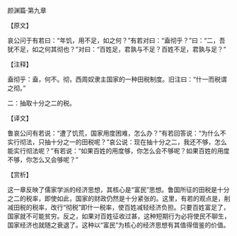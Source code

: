 

颜渊篇·第九章

【原文】

哀公问于有若曰：“年饥，用不足，如之何？”有若对曰：“盍彻乎？”曰：“二，吾犹不足，如之何其彻也？”对曰：“百姓足，君孰与不足？百姓不足，君孰与足？”

【注释】

盍彻乎：盍，何不。彻，西周奴隶主国家的一种田税制度。旧注曰：“什一而税谓之彻。”

二：抽取十分之二的税。

【译文】

鲁哀公问有若说：“遭了饥荒，国家用度困难，怎么办？”有若回答说：“为什么不实行彻法，只抽十分之一的田税呢？”哀公说：现在抽十分之二，我还不够，怎么能实行彻法呢？”有若说：“如果百姓的用度够，你怎么会不够呢？如果百姓的用度不够，你怎么又会够呢？”

【赏析】

这一章反映了儒家学派的经济思想，其核心是“富民”思想。鲁国所征的田税是十分之二的税率，即使如此，国家的财政仍然是十分紧张的。这里，有若的观点是，削减田税的税率，改行“彻税”即什一税率，使百姓减轻经济负担。只要百姓富足了，国家就不可能贫穷。反之，如果对百姓征收过甚，这种短期行为必将使民不聊生，国家经济也就随之衰退了。这种以“富民”为核心的经济思想有其值得借鉴的价值。

